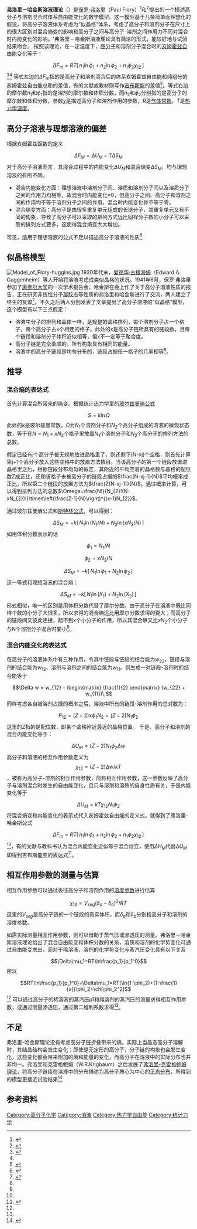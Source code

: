{{NoteTA
|G1=Chemistry
|1 = zh-hans:体积分数; zh-hk:體積百分濃度; zh-tw:體積百分濃度;
|2 = zh-hans:百万分率; zh-hk:百萬分率; zh-tw:百萬分點濃度;
|3 = zh-hans:十亿分率; zh-hk:十億分率; zh-tw:十億分點濃度;
}}
'''弗洛里－哈金斯溶液理论'''（{{lang-en|'''Flory-Huggins solution theory'''}}）是[[保罗·弗洛里|保罗·弗洛里]]（Paul Flory）<ref>{{cite journal|author=Flory, P.J|title=Thermodynamics of high polymer solutions|url=https://archive.org/details/sim_journal-of-chemical-physics_1942-01_10_1/page/51|journal=Journal of Chemical Physics|volume=10|pages=51-61|year=1942}}</ref>和{{link-en|莫里斯·洛伊尔·哈金斯|Maurice Loyal Huggins}}<ref name="Maurice">{{cite journal|author=Maurice L. Huggins|title="Solutions of Long Chain Compounds|url=https://archive.org/details/sim_journal-of-chemical-physics_1941-05_9_5/page/n59|journal=Journal of Chemical Physics|year=1941|volume=9|issue=5|pages=440}}</ref>提出的一个描述高分子与溶剂混合时体系自由能变化的数学模型。这一模型基于几条简单而理想化的假设，将高分子溶液体系考虑为“似晶格”体系，考虑了高分子和溶剂分子在尺寸上的很大区别对混合熵变的影响和高分子之间与高分子-溶剂之间作用力不同对混合时内能变化的影响。'弗洛里－哈金斯溶液理论具有简洁的形式，能较好地与试验结果吻合。
按照该理论，在一定温度下，[[高分子|高分子]]和溶剂分子混合时的[[亥姆霍兹自由能|亥姆霍兹自由能]]变化等于：
:<math>\Delta F_m = RT[\,n_1\ln\phi_1 + n_2\ln\phi_2 + n_1\phi_2\chi_{12}\,] \,</math><ref name="polymer">{{cite book|author=Michael Rubinstein,Ralph H.Colby|title=Polymer Physics|publisher=Oxford University Press|year=2004|pages=143}}</ref><ref name="高分子物理"/>
等式左边的<math>\Delta F_m </math>指的是高分子和溶剂混合后的体系亥姆霍兹自由能和纯组分的亥姆霍兹自由能总和的差值，有的文献或教材则写作[[吉布斯能|吉布斯能]]的差值<ref name="#1">{{cite book|author=R.J.Young and P.A.Lovell|title=Introduction to Polymers|publisher=Nelson Thornes Ltd|year=1991|pages=144}}</ref>。等式右边的摩尔数<math>n_1</math>和<math>\phi_1</math>指的是溶剂的摩尔数和体积分数，而<math>n_2</math>和<math>\phi_2</math>分别指的是高分子的摩尔数和体积分数，参数<math>\chi</math>是描述高分子和溶剂作用的参数，<math>R</math>是[[气体常数|气体常数]]，<math>T</math>是[[热力学温度|热力学温度]]。

==高分子溶液与理想溶液的偏差==
根据亥姆霍兹函数的定义
:<math>\Delta F_M = \Delta U_M - T\Delta S_M \,</math>
对于高分子溶液而言，其混合过程中的内能变化<math>\Delta U_M</math>和混合熵变<math>\Delta S_M</math>，均与理想溶液的有所不同。
*混合内能变化方面：理想溶液中溶剂分子间、溶质和溶剂分子间以及溶质分子之间的作用力均相等，故混合时内能变化=0，但高分子之间、高分子和溶剂之间的作用均不等于溶剂分子之间的作用，混合时内能变化并不等于零。
*混合熵变方面：高分子是由很多重复单元组成的长链分子，其重复单元又有不同的构象，导致了高分子可以采取的排列方式远比同样分子数的小分子可以采取的排列方式要多，这使得混合熵变大大增加。
可见，适用于理想溶液的公式不足以描述高分子溶液的性质<ref name="高分子物理">{{cite book|author=何曼君等人|title=高分子物理|publisher=复旦大学出版社|year=2008年|pages=}}</ref>

==似晶格模型==
[[File:Model_of_Flory-huggins.jpg|thumb]]
1930年代末，[[爱德华·古根海姆|爱德华·古根海姆]]（Edward A. Guggenheim）等人开始将溶液考虑成类似晶格的状况。1941年6月，保罗·弗洛里参加了[[康奈尔大学|康奈尔大学]]的一次学术报告会，哈金斯在会上作了关于高分子溶液性质的报告，正在研究非线性分子[[凝胶点|凝胶点]]等性质的弗洛里和哈金斯进行了交流，两人建立了终生的友谊<ref>{{cite web|title=''Citation Classic'' No. 18, May 6, 1985|url=http://www.garfield.library.upenn.edu/classics1985/A1985AFW3100001.pdf|accessdate=2013-11-26|archive-date=2014-11-27|archive-url=https://web.archive.org/web/20141127060638/http://www.garfield.library.upenn.edu/classics1985/A1985AFW3100001.pdf|dead-url=no}}</ref>。不久之后两人分别发表了文章提出了高分子溶液的“似晶格”模型，这个模型有以下三点假定：
*溶液中分子的排列和晶体一样，是规整的晶格排列，每个溶剂分子占一个格子，每个高分子占x个相连的格子，此处的x是高分子链所具有的链段数，且每个链段和溶剂分子体积近似相等，但x不一定等于聚合度。
*高分子链是完全柔顺的，所有构象具有相同的能量。
*溶液中的高分子链段是均匀分布的，链段占据任一格子的几率相等<ref name="#1"/>。

==推导==
===混合熵的表达式===
首先计算混合所带来的熵变。根据统计热力学里的[[玻尔兹曼熵公式|玻尔兹曼熵公式]]
:<math>S = k\ln\Omega</math>
此处的<math>k</math>是玻尔兹曼常数，<math>\Omega</math>为<math>N_1</math>个溶剂分子和<math>N_2</math>个高分子组成的溶液的微观状态数，等于在<math>N  = N_1 + xN_2</math>个格子里放置<math>N_1</math>个溶剂分子和<math>N_2</math>个高分子的排列方法的总数。

假定已经有j个高分子被无规地放进晶格里了，则还剩下(N-xj)个空格，则首先计算第j+1个高分子放入这些空格中的放置方法数目。当该高分子的第一个链段放置进晶格里之后，根据链段分布均匀的假定，其附近的平均空着的晶格数与晶格的配位数Z成正比，还和该格子未被高分子的链段占据的<math>\frac{N-xj-1}{N}</math>平均概率成正比，所以第二个链段的放置方法为<math>\frac{Z(N-xj-1)}{N}</math>。通过概率计算，可以得到排列方法的总数<math>\Omega=\frac{N!}{N_{2}!(N-xN_{2})!}\times\left(\frac{Z-1}{N}\right)^{(x-1)N_{2}}</math>。

通过玻尔兹曼熵公式和[[斯特林公式|斯特林公式]]，可以得到：
:<math>\Delta S_M = -k[\,N_1\ln(N_1/N) + N_2\ln(xN_2/N)\,]\,</math>
如用体积分数表示的话
:<math>\phi_1=N_1/N\,</math> 
:<math>\phi_2=xN_2/N\,</math> 
:<math>\Delta S_M = -k[\,N_1\ln\phi_1 + N_2\ln\phi_2\,]\,</math>
这一等式和理想溶液的混合熵：
:<math>\Delta S_M = -k[\,N_1\ln(X_1) + N_2\ln(X_2)\,]\,</math>
形式相似，唯一的区别是用体积分数代替了摩尔分数。由于高分子在溶液中既比同样个数的小分子大很多，所以求得的混合熵远比用摩尔分数求得的要大；而高分子的链段间又彼此连接，起不到x个小分子的作用，所以其混合熵又比<math>xN_2</math>个小分子与N个溶剂分子混合时要小<ref name="高分子物理"/>。

===混合内能变化的表达式===
在高分子的溶液体系中有三种作用，令其中链段与链段的结合能为<math>w_{22}</math>，链段与溶剂的结合能为<math>w_{12}</math>、溶剂与溶剂之间的结合能为<math>w_{11}</math>。则生成一对链段-溶剂时的结合能等于
:<math>\Delta w = w_{12} - \begin{matrix} \frac{1}{2} \end{matrix} (w_{22} + w_{11})\,</math>
同样考虑各自被溶剂占据的概率之后，溶液中所有的链段-溶剂作用的总对数为：
:<math>P_{12} = (Z-2)x\phi_1N_2 = (Z-2)N_1\phi_2\,</math>
这里的<math>Z</math>指的是配位数，即某个晶格附近最近的晶格位置。
于是，高分子和溶剂的混合内能变化等于：
:<math>\Delta U_M =(Z-2)N_1\phi_2\Delta w\,</math>
高分子和溶液的相互作用参数定义为:<math>\chi_{12} = (Z-2)\Delta w/kT \,</math>，被称为高分子-溶剂的相互作用参数，简称相互作用参数，这一参数反映了高分子与溶剂混合时发生的自由能变化，且只与溶剂和溶质的自身性质有关，于是内能变化等于
:<math>\Delta U_M = kT\chi_{12}N_1\phi_2\,</math>
将混合熵变和内能变化的表示式代入亥姆霍兹自由能的定义式，就得到了弗洛里-哈金斯公式
:<math>\Delta F_m =  RT[\,n_1\ln\phi_1 + n_2\ln\phi_2 + n_1\phi_2\chi_{12}\,] \,</math><ref name="polymer"/>，有的文献与教科书认为混合内能变化近似等于混合焓变，使用<math>\Delta H_M</math>代替<math>\Delta U_M</math>即得到吉布斯能变的表达式<ref>{{cite web|url=http://www.informit.com/content/images/chap3_0130181684/elementLinks/chap3_0130181684.pdf|title="Conformations, Solutions and Molecular Weight", Chapter 3 of Book Title: Polymer Science and Technology; by Joel R. Fried; 2nd Edition, 2003|accessdate=2013-11-04|archive-date=2008-03-09|archive-url=https://web.archive.org/web/20080309115856/http://www.informit.com/content/images/chap3_0130181684/elementLinks/chap3_0130181684.pdf|dead-url=no}}</ref>。

==相互作用参数的测量与估算==
相互作用参数可以通过表征高分子和溶剂作用的[[溶度参数|溶度参数]]进行估算
:<math>\chi_{12} = V_{seg}(\delta_a - \delta_b)^2/RT \,</math>
这里的<math>V_{seg}</math>是高分子链的一个链段的真实体积，而<math>\delta_a</math>和<math>\delta_b</math>分别指高分子和溶剂的溶度参数。

如需实际测量相互作用参数，则可以借助于蒸气压或渗透压的测量。弗洛里－哈金斯溶液理论给出了混合自由能变和体积分数的关系，溶质和溶剂的化学势变化可通过自由能变求出，而对于稀溶液，溶剂的化学势变化与蒸汽压变化具有以下关系
:<math>\Delta\mu_1=RT\ln\frac{p_1}{p_1^0}</math>
所以
:<math>RT\ln\frac{p_1}{p_1^0}=\Delta\mu_1=RT[\ln(1-\phi_2)+(1-\frac{1}{x})\phi_2+\chi\phi_2^2]</math><ref name="高分子物理"/>
可以通过高分子的稀溶液的蒸汽压p1和纯溶剂的蒸汽压的测量求得相互作用参数，或通过测量渗透压，通过第二维利系数求得<ref name="Maurice"/>。

==不足==
弗洛里-哈金斯理论没有考虑高分子链折叠带来的熵，实际上当晶态高分子溶解时，其结晶结构会发生变化；即使是无定形的高分子，分子链的构象也会发生变化，这些变化都会带来附加的熵和能量的变化，而高分子在溶液中的实际分布也并非均一。弗洛里和克雷格鲍姆（W.R.Krigbaum）之后发展了[[弗洛里-克雷格鲍姆理论|弗洛里-克雷格鲍姆理论]]，将高分子链段在溶液中的分布描述为高分子质心为中心的[[正态分布|正态分布]]，所得到的模型更接近试验结果<ref>{{cite book|author=J.M.G.Cowie|title=Polymers: Chemistry and Physics of Modern Materials|year=1991|publisher=CRC Press|pages=171-173}}</ref>

==参考资料==
{{reflist|2}}
{{溶液}}

[[Category:高分子化学|Category:高分子化学]]
[[Category:溶液|Category:溶液]]
[[Category:热力学自由能|Category:热力学自由能]]
[[Category:统计力学|Category:统计力学]]